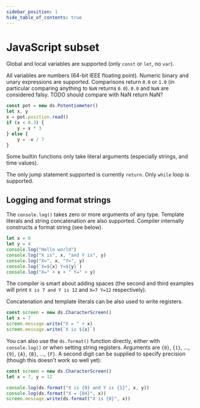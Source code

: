 ```yaml
---
sidebar_position: 1
hide_table_of_contents: true
---
```


# JavaScript subset

Global and local variables are supported (only `const` or `let`, no `var`).

All variables are numbers (64-bit IEEE floating point).
Numeric binary and unary expressions are supported.
Comparisons return `0.0` or `1.0` (in particular comparing anything to `NaN` returns `0.0`).
`0.0` and `NaN` are considered falsy.
TODO should compare with NaN return NaN?

```ts
const pot = new ds.Potentiometer()
let x, y
x = pot.position.read()
if (x < 0.3) {
    y = x * 3
} else {
    y = -x / 7
}
```

Some builtin functions only take literal arguments (especially strings, and time values).

The only jump statement supported is currently `return`.
Only `while` loop is supported.

## Logging and format strings

The `console.log()` takes zero or more arguments of any type.
Template literals and string concatenation are also supported.
Compiler internally constructs a format string (see below).

```ts
let x = 0
let y = 4
console.log("Hello world")
console.log("X is", x, "and Y is", y)
console.log("X=", x, "Y=", y)
console.log(`X=${x} Y=${y}`)
console.log("X=" + x + " Y=" + y)
```

The compiler is smart about adding spaces (the second and third examples will print `X is 7 and Y is 12`
and `X=7 Y=12` respectively).

Concatenation and template literals can be also used to write registers.

```ts skip
const screen = new ds.CharacterScreen()
let x = 7
screen.message.write("X = " + x)
screen.message.write(`X is ${x}`)
```

You can also use the `ds.format()` function directly, either with `console.log()` or
when setting string registers.
Arguments are `{0}`, `{1}`, ..., `{9}`, `{A}`, `{B}`, ..., `{F}`.
A second digit can be supplied to specify precision (though this doesn't work so well yet):

```ts skip
const screen = new ds.CharacterScreen()
let x = 7, y = 12

console.log(ds.format("X is {0} and Y is {1}", x, y))
console.log(ds.format("X = {04}", x))
screen.message.write(ds.format("X is {0}", x))
```
